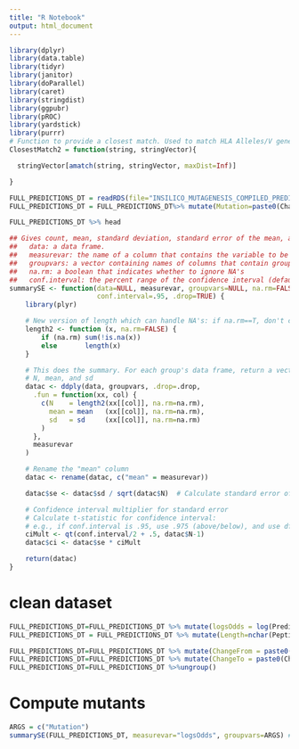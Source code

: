 ```yaml
---
title: "R Notebook"
output: html_document
---
```



```r
library(dplyr)
library(data.table)
library(tidyr)
library(janitor)
library(doParallel)
library(caret)
library(stringdist)
library(ggpubr)
library(pROC)
library(yardstick)
library(purrr)
# Function to provide a closest match. Used to match HLA Alleles/V genes across mixed output styles.
ClosestMatch2 = function(string, stringVector){

  stringVector[amatch(string, stringVector, maxDist=Inf)]

}
```

```r
FULL_PREDICTIONS_DT = readRDS(file="INSILICO_MUTAGENESIS_COMPILED_PREDICTIONS_SUBONLY_w_MUTATIONDATA.rds")
FULL_PREDICTIONS_DT = FULL_PREDICTIONS_DT%>% mutate(Mutation=paste0(ChangeFrom,"_",  SeqMutationPos,"_",ChangeTo))
```


```r
FULL_PREDICTIONS_DT %>% head
```

```r
## Gives count, mean, standard deviation, standard error of the mean, and confidence interval (default 95%).
##   data: a data frame.
##   measurevar: the name of a column that contains the variable to be summariezed
##   groupvars: a vector containing names of columns that contain grouping variables
##   na.rm: a boolean that indicates whether to ignore NA's
##   conf.interval: the percent range of the confidence interval (default is 95%)
summarySE <- function(data=NULL, measurevar, groupvars=NULL, na.rm=FALSE,
                      conf.interval=.95, .drop=TRUE) {
    library(plyr)

    # New version of length which can handle NA's: if na.rm==T, don't count them
    length2 <- function (x, na.rm=FALSE) {
        if (na.rm) sum(!is.na(x))
        else       length(x)
    }

    # This does the summary. For each group's data frame, return a vector with
    # N, mean, and sd
    datac <- ddply(data, groupvars, .drop=.drop,
      .fun = function(xx, col) {
        c(N    = length2(xx[[col]], na.rm=na.rm),
          mean = mean   (xx[[col]], na.rm=na.rm),
          sd   = sd     (xx[[col]], na.rm=na.rm)
        )
      },
      measurevar
    )

    # Rename the "mean" column
    datac <- rename(datac, c("mean" = measurevar))

    datac$se <- datac$sd / sqrt(datac$N)  # Calculate standard error of the mean

    # Confidence interval multiplier for standard error
    # Calculate t-statistic for confidence interval:
    # e.g., if conf.interval is .95, use .975 (above/below), and use df=N-1
    ciMult <- qt(conf.interval/2 + .5, datac$N-1)
    datac$ci <- datac$se * ciMult

    return(datac)
}
```

# clean dataset

```r

FULL_PREDICTIONS_DT=FULL_PREDICTIONS_DT %>% mutate(logsOdds = log(Prediction/WuhanScore)) # log odds ratio
FULL_PREDICTIONS_DT = FULL_PREDICTIONS_DT %>% mutate(Length=nchar(Peptide)) # length of peptide

FULL_PREDICTIONS_DT=FULL_PREDICTIONS_DT %>% mutate(ChangeFrom = paste0(ChangeFrom,"_",SeqMutationPos)) # change from
FULL_PREDICTIONS_DT=FULL_PREDICTIONS_DT %>% mutate(ChangeTo = paste0(ChangeTo,"_",SeqMutationPos)) # change to
FULL_PREDICTIONS_DT=FULL_PREDICTIONS_DT %>%ungroup()
```

# Compute mutants

```r

ARGS = c("Mutation")
summarySE(FULL_PREDICTIONS_DT, measurevar="logsOdds", groupvars=ARGS) # compute summary stats


```












